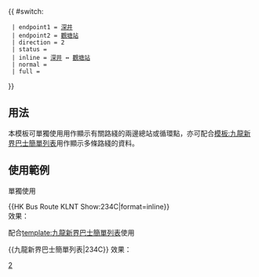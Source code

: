 {{ #switch: {{{format|}}}
  | endpoint1 = [[深井]]
  | endpoint2 = [[觀塘站公共運輸交匯處|觀塘站]]
  | direction = 2
  | status = {{HK Bus Status|P}}
  | inline = [[深井]] ↔ [[觀塘站公共運輸交匯處|觀塘站]]
  | normal =
  | full =
}}<noinclude>
==用法==
本模板可單獨使用用作顯示有關路綫的兩邊總站或循環點，亦可配合[[模板:九龍新界巴士簡單列表]]用作顯示多條路綫的資料。

==使用範例==
;單獨使用
<nowiki>{{HK Bus Route KLNT Show:234C|format=inline}}</nowiki><br>
效果：{{HK Bus Route KLNT Show:234C|format=inline}}

;配合[[template:九龍新界巴士簡單列表]]使用
<nowiki>{{九龍新界巴士簡單列表|234C}}</nowiki>
效果：{{九龍新界巴士簡單列表|234C}}
[[Category:九龍巴士路線模板|2]]</noinclude>